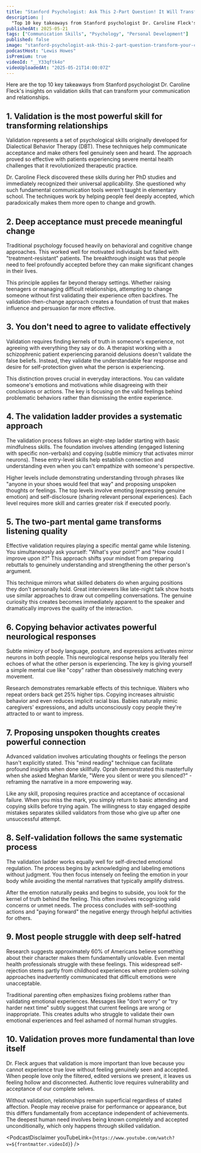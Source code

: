 ```yaml
---
title: "Stanford Psychologist: Ask This 2-Part Question! It Will Transform Your Communication Skills!"
description: |
  "Top 10 key takeaways from Stanford psychologist Dr. Caroline Fleck's insights on validation skills that can transform your communication and relationships."
publishedAt: 2025-05-21
tags: ["Communication Skills", "Psychology", "Personal Development"]
published: false
image: "stanford-psychologist-ask-this-2-part-question-transform-your-communication-skills.jpg"
podcastHost: "Lewis Howes"
isPremium: true
videoId: "__Y33qftk4o"
videoUploadedAt: "2025-05-21T14:00:07Z"
---
```



<PodcastSummaryPageLayout frontmatter={frontmatter}>
Here are the top 10 key takeaways from Stanford psychologist Dr. Caroline Fleck's insights on validation skills that can transform your communication and relationships.

## 1. Validation is the most powerful skill for transforming relationships
Validation represents a set of psychological skills originally developed for Dialectical Behavior Therapy (DBT). These techniques help communicate acceptance and make others feel genuinely seen and heard. The approach proved so effective with patients experiencing severe mental health challenges that it revolutionized therapeutic practice.

Dr. Caroline Fleck discovered these skills during her PhD studies and immediately recognized their universal applicability. She questioned why such fundamental communication tools weren't taught in elementary school. The techniques work by helping people feel deeply accepted, which paradoxically makes them more open to change and growth.

## 2. Deep acceptance must precede meaningful change
Traditional psychology focused heavily on behavioral and cognitive change approaches. This worked well for motivated individuals but failed with "treatment-resistant" patients. The breakthrough insight was that people need to feel profoundly accepted before they can make significant changes in their lives.

This principle applies far beyond therapy settings. Whether raising teenagers or managing difficult relationships, attempting to change someone without first validating their experience often backfires. The validation-then-change approach creates a foundation of trust that makes influence and persuasion far more effective.

## 3. You don't need to agree to validate effectively
Validation requires finding kernels of truth in someone's experience, not agreeing with everything they say or do. A therapist working with a schizophrenic patient experiencing paranoid delusions doesn't validate the false beliefs. Instead, they validate the understandable fear response and desire for self-protection given what the person is experiencing.

This distinction proves crucial in everyday interactions. You can validate someone's emotions and motivations while disagreeing with their conclusions or actions. The key is focusing on the valid feelings behind problematic behaviors rather than dismissing the entire experience.

## 4. The validation ladder provides a systematic approach
The validation process follows an eight-step ladder starting with basic mindfulness skills. The foundation involves attending (engaged listening with specific non-verbals) and copying (subtle mimicry that activates mirror neurons). These entry-level skills help establish connection and understanding even when you can't empathize with someone's perspective.

Higher levels include demonstrating understanding through phrases like "anyone in your shoes would feel that way" and proposing unspoken thoughts or feelings. The top levels involve emoting (expressing genuine emotion) and self-disclosure (sharing relevant personal experiences). Each level requires more skill and carries greater risk if executed poorly.

## 5. The two-part mental game transforms listening quality
Effective validation requires playing a specific mental game while listening. You simultaneously ask yourself: "What's your point?" and "How could I improve upon it?" This approach shifts your mindset from preparing rebuttals to genuinely understanding and strengthening the other person's argument.

This technique mirrors what skilled debaters do when arguing positions they don't personally hold. Great interviewers like late-night talk show hosts use similar approaches to draw out compelling conversations. The genuine curiosity this creates becomes immediately apparent to the speaker and dramatically improves the quality of the interaction.

## 6. Copying behavior activates powerful neurological responses
Subtle mimicry of body language, posture, and expressions activates mirror neurons in both people. This neurological response helps you literally feel echoes of what the other person is experiencing. The key is giving yourself a simple mental cue like "copy" rather than obsessively matching every movement.

Research demonstrates remarkable effects of this technique. Waiters who repeat orders back get 25% higher tips. Copying increases altruistic behavior and even reduces implicit racial bias. Babies naturally mimic caregivers' expressions, and adults unconsciously copy people they're attracted to or want to impress.

## 7. Proposing unspoken thoughts creates powerful connection
Advanced validation involves articulating thoughts or feelings the person hasn't explicitly stated. This "mind reading" technique can facilitate profound insights when done skillfully. Oprah demonstrated this masterfully when she asked Meghan Markle, "Were you silent or were you silenced?" - reframing the narrative in a more empowering way.

Like any skill, proposing requires practice and acceptance of occasional failure. When you miss the mark, you simply return to basic attending and copying skills before trying again. The willingness to stay engaged despite mistakes separates skilled validators from those who give up after one unsuccessful attempt.

## 8. Self-validation follows the same systematic process
The validation ladder works equally well for self-directed emotional regulation. The process begins by acknowledging and labeling emotions without judgment. You then focus intensely on feeling the emotion in your body while avoiding the mental narratives that typically amplify distress.

After the emotion naturally peaks and begins to subside, you look for the kernel of truth behind the feeling. This often involves recognizing valid concerns or unmet needs. The process concludes with self-soothing actions and "paying forward" the negative energy through helpful activities for others.

## 9. Most people struggle with deep self-hatred
Research suggests approximately 60% of Americans believe something about their character makes them fundamentally unlovable. Even mental health professionals struggle with these feelings. This widespread self-rejection stems partly from childhood experiences where problem-solving approaches inadvertently communicated that difficult emotions were unacceptable.

Traditional parenting often emphasizes fixing problems rather than validating emotional experiences. Messages like "don't worry" or "try harder next time" subtly suggest that current feelings are wrong or inappropriate. This creates adults who struggle to validate their own emotional experiences and feel ashamed of normal human struggles.

## 10. Validation proves more fundamental than love itself
Dr. Fleck argues that validation is more important than love because you cannot experience true love without feeling genuinely seen and accepted. When people love only the filtered, edited versions we present, it leaves us feeling hollow and disconnected. Authentic love requires vulnerability and acceptance of our complete selves.

Without validation, relationships remain superficial regardless of stated affection. People may receive praise for performance or appearance, but this differs fundamentally from acceptance independent of achievements. The deepest human need involves being known completely and accepted unconditionally, which only happens through skilled validation.

<PodcastDisclaimer
  youTubeLink={`https://www.youtube.com/watch?v=${frontmatter.videoId}`}
/>

</PodcastSummaryPageLayout>

